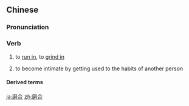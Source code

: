 ==Chinese==
{{zh-forms}}

===Pronunciation===
{{zh-pron
|m=móhé
|cat=v
}}

===Verb===
{{zh-verb}}

# {{lb|zh|of machines}} to [[run in]], to [[grind in]]
# {{lb|zh|of people}} to become intimate by getting used to the habits of another person

====Derived terms====
{{zh-der|磨合期}}

[[ja:磨合]]
[[zh:磨合]]
